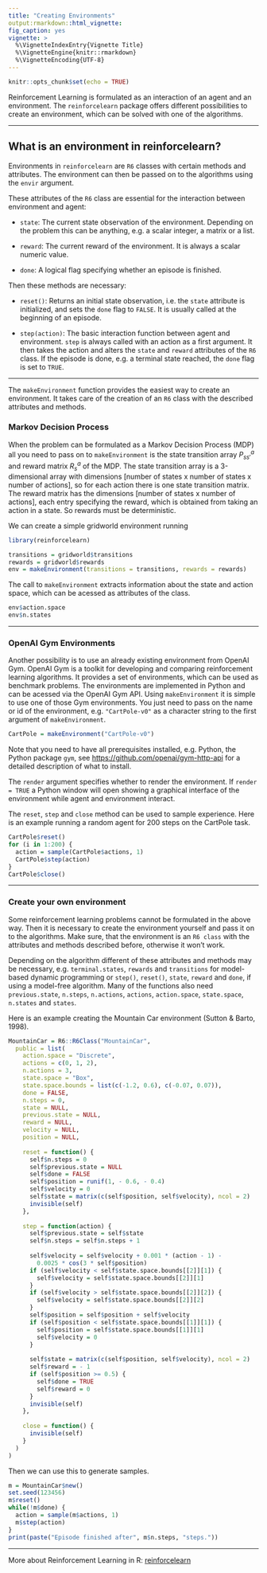 ```yaml
---
title: "Creating Environments"
output:rmarkdown::html_vignette:
fig_caption: yes
vignette: >
  %\VignetteIndexEntry{Vignette Title}
  %\VignetteEngine{knitr::rmarkdown}
  %\VignetteEncoding{UTF-8}
---
```


```r
knitr::opts_chunk$set(echo = TRUE)
```

Reinforcement Learning is formulated as an interaction of an agent and an environment. The `reinforcelearn` package offers different possibilities to create an environment, which can be solved with one of the algorithms.

---

## What is an environment in reinforcelearn?

Environments in `reinforcelearn` are `R6` classes with certain methods and attributes. The environment can then be passed on to the algorithms using the `envir` argument.

These attributes of the `R6` class are essential for the interaction between environment and agent:

- `state`: The current state observation of the environment. Depending on the problem this can be anything, e.g. a scalar integer, a matrix or a list.

- `reward`: The current reward of the environment. It is always a scalar numeric value.

- `done`: A logical flag specifying whether an episode is finished.

Then these methods are necessary:

- `reset()`: Returns an initial state observation, i.e. the `state` attribute is initialized, and sets the `done` flag to `FALSE`. It is usually called at the beginning of an episode. 

- `step(action)`: The basic interaction function between agent and environment. `step` is always called with an action as a first argument. It then takes the action and alters the `state` and `reward` attributes of the `R6` class. If the episode is done, e.g. a terminal state reached, the `done` flag is set to `TRUE`.

---

The `makeEnvironment` function provides the easiest way to create an environment. It takes care of the creation of an `R6` class with the described attributes and methods.

### Markov Decision Process

When the problem can be formulated as a Markov Decision Process (MDP) all you need to pass on to `makeEnvironment` is the state transition array $P^a_{ss'}$ and reward matrix $R_s^a$ of the MDP. The state transition array is a 3-dimensional array with dimensions [number of states x number of states x number of actions], so for each action there is one state transition matrix. The reward matrix has the dimensions [number of states x number of actions], each entry specifying the reward, which is obtained from taking an action in a state. So rewards must be deterministic.

We can create a simple gridworld environment running

```r
library(reinforcelearn)

transitions = gridworld$transitions
rewards = gridworld$rewards
env = makeEnvironment(transitions = transitions, rewards = rewards)
```

The call to `makeEnvironment` extracts information about the state and action space, which can be acessed as attributes of the class.

```r
env$action.space
env$n.states
```

---

### OpenAI Gym Environments

Another possibility is to use an already existing environment from OpenAI Gym.
OpenAI Gym is a toolkit for developing and comparing reinforcement learning algorithms.  It provides a set of environments, which can be used as benchmark problems. The environments are implemented in Python and can be acessed via the OpenAI Gym API. Using `makeEnvironment` it is simple to use one of those Gym environments. You just need to pass on the name or id of the environment, e.g. `"CartPole-v0"` as a character string to the first argument of `makeEnvironment`.

```r
CartPole = makeEnvironment("CartPole-v0")
```

Note that you need to have all prerequisites installed, e.g. Python, the Python package `gym`, see [https://github.com/openai/gym-http-api](https://github.com/openai/gym-http-api) for a detailed description of what to install.

The `render` argument specifies whether to render the environment. If `render = TRUE` a Python window will open showing a graphical interface of the environment while agent and environment interact. 

The `reset`, `step` and `close` method can be used to sample experience. Here is an example running a random agent for 200 steps on the CartPole task.

```r
CartPole$reset()
for (i in 1:200) {
  action = sample(CartPole$actions, 1)
  CartPole$step(action)
}
CartPole$close()
```

---

### Create your own environment

Some reinforcement learning problems cannot be formulated in the above way. Then it is necessary to create the environment yourself and pass it on to the algorithms. Make sure, that the environment is an `R6 class` with the attributes and methods described before, otherwise it won't work.

Depending on the algorithm different of these attributes and methods may be necessary, e.g. `terminal.states`, `rewards` and `transitions` for model-based dynamic programming or `step()`, `reset()`, `state`, `reward` and `done`, if using a model-free algorithm.
Many of the functions also need `previous.state`, `n.steps`, `n.actions`, `actions`, `action.space`, `state.space`, `n.states` and `states`.

Here is an example creating the Mountain Car environment (Sutton & Barto, 1998).

```r
MountainCar = R6::R6Class("MountainCar", 
  public = list(
    action.space = "Discrete",
    actions = c(0, 1, 2),
    n.actions = 3,
    state.space = "Box",
    state.space.bounds = list(c(-1.2, 0.6), c(-0.07, 0.07)),
    done = FALSE,
    n.steps = 0,
    state = NULL,
    previous.state = NULL,
    reward = NULL,
    velocity = NULL,
    position = NULL,
    
    reset = function() {
      self$n.steps = 0
      self$previous.state = NULL
      self$done = FALSE
      self$position = runif(1, - 0.6, - 0.4)
      self$velocity = 0
      self$state = matrix(c(self$position, self$velocity), ncol = 2)
      invisible(self)
    },
    
    step = function(action) {
      self$previous.state = self$state
      self$n.steps = self$n.steps + 1
      
      self$velocity = self$velocity + 0.001 * (action - 1) - 
        0.0025 * cos(3 * self$position)
      if (self$velocity < self$state.space.bounds[[2]][1]) {
        self$velocity = self$state.space.bounds[[2]][1]
      }
      if (self$velocity > self$state.space.bounds[[2]][2]) {
        self$velocity = self$state.space.bounds[[2]][2]
      }
      self$position = self$position + self$velocity
      if (self$position < self$state.space.bounds[[1]][1]) {
        self$position = self$state.space.bounds[[1]][1]
        self$velocity = 0
      }
      
      self$state = matrix(c(self$position, self$velocity), ncol = 2)
      self$reward = - 1
      if (self$position >= 0.5) {
        self$done = TRUE
        self$reward = 0
      }
      invisible(self)
    },
    
    close = function() {
      invisible(self)
    }
  )
)
```

Then we can use this to generate samples.

```r
m = MountainCar$new()
set.seed(123456)
m$reset()
while(!m$done) {
  action = sample(m$actions, 1)
  m$step(action)
}
print(paste("Episode finished after", m$n.steps, "steps."))
```

---

More about Reinforcement Learning in R: [reinforcelearn](https://github.com/markdumke/reinforcelearn)
